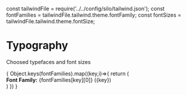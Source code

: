 const tailwindFile = require('../../config/silo/tailwind.json');
const fontFamilies = tailwindFile.tailwind.theme.fontFamily;
const fontSizes = tailwindFile.tailwind.theme.fontSize;

<Meta title="Base/Typography" />

# Typography
<Subtitle>Choosed typefaces and font sizes</Subtitle>

<div>
{
  Object.keys(fontFamilies).map((key,i)=>{
    return (
      <div key={key}>
        <Subtitle><b>Font Family:</b> {fontFamilies[key][0]} ({key})</Subtitle>
        <Typeset fontFamily={key} fontSizes={Object.values(fontSizes)} />
      </div>
    )
  })
}
</div>
